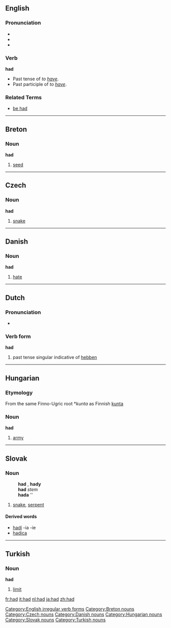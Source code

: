 ==English==

{{rank|it|for|as|16|had|you|not|be}}

=== Pronunciation ===
*{{SAMPA||/"h{d/}}
*{{IPA||/'hæd/}}
*{{audio|en-us-had.ogg|Audio (US)}}

===Verb===
[[Category:English irregular verb forms]]
'''had'''
* Past tense of ''to [[have]]''.
* Past participle of ''to [[have]]''.

===Related Terms===
*[[be had]]


----

==Breton==
===Noun===
'''had'''

# [[seed]]


----

==Czech==
===Noun===
'''had''' {{m}}

# [[snake]]


----

==Danish==
===Noun===
'''had'''

# [[hate]]


----

==Dutch==
===Pronunciation===
*{{IPA|/'hat/}}

===Verb form===
'''had'''

# past tense singular indicative of [[hebben]]


----

==Hungarian==
===Etymology===
From the same Finno-Ugric root *''kunta'' as Finnish [[kunta]]
===Noun===
'''had'''

#[[army]]


----

==Slovak==
===Noun===
:'''had''' {{m}}, '''hady''' {{p}}
:'''had''' ''stem''
:'''hada''' ''{{gensg}}
:{{decpat}} {{dub}}

#[[snake]], [[serpent]]

====Derived words====
*[[hadí]] -ia -ie
*[[hadica#Slovak|hadica]] {{f}}


----

==Turkish==
===Noun===
'''had'''

# [[limit]]

[[Category:Breton nouns]]
[[Category:Czech nouns]]
[[Category:Danish nouns]]
[[Category:Hungarian nouns]]
[[Category:Slovak nouns]]
[[Category:Turkish nouns]]

[[fr:had]]
[[it:had]]
[[nl:had]]
[[ja:had]]
[[zh:had]]